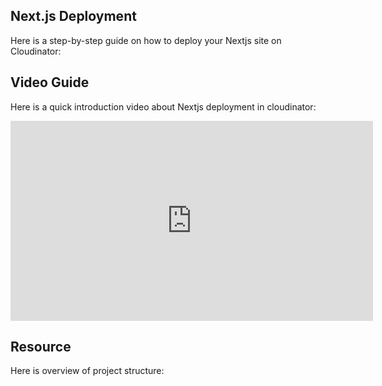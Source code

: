 
## <span className="text-purple-700 font-bold">Next.js Deployment</span>

Here is a step-by-step guide on how to deploy your Nextjs site on Cloudinator: 

<NextjsDeployGuide />

## <span className="text-purple-700 font-bold">Video Guide</span>

Here is a quick introduction video about Nextjs deployment in cloudinator:

<div style={{ display: 'flex', justifyContent: 'center', margin: '20px 0' }}>
  <iframe
    width="580"
    height="320"
    src="https://www.youtube.com/embed/PY-U1k98bS8?si=3krRKEkq_ChTI8XI"
    frameBorder="0"
    allow="accelerometer; autoplay; clipboard-write; encrypted-media; gyroscope; picture-in-picture"
    allowFullScreen
    style={{ border: '1px solid #ccc', borderRadius: '8px' }}
  ></iframe>
</div>

## <span className="text-purple-700 font-bold">Resource</span>

Here is overview of project structure:

<div className="p-4">
  <NextjsGitHubLink 
    repoUrl="https://github.com/VathanakSol/basic-nextjs.git" 
    repoName="basic-nextjs"
  />
</div>